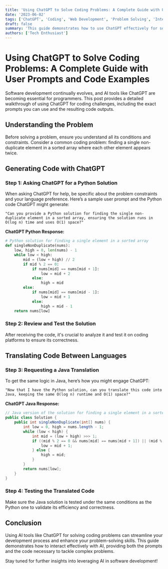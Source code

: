 ```yaml
---
title: 'Using ChatGPT to Solve Coding Problems: A Complete Guide with User Prompts and Code Examples'
date: '2023-06-02'
tags: ['ChatGPT', 'Coding', 'Web Development', 'Problem Solving', 'Interactive']
draft: false
summary: 'This guide demonstrates how to use ChatGPT effectively for solving coding problems, including user prompts for generating and translating code in Python and Java. Learn step-by-step how to interpret problem statements, engage with AI, and apply solutions.'
authors: ['Tech Enthusiast']
---
```


# Using ChatGPT to Solve Coding Problems: A Complete Guide with User Prompts and Code Examples

Software development continually evolves, and AI tools like ChatGPT are becoming essential for programmers. This post provides a detailed walkthrough of using ChatGPT for coding challenges, including the exact prompts you can use and the resulting code outputs.

## Understanding the Problem

Before solving a problem, ensure you understand all its conditions and constraints. Consider a common coding problem: finding a single non-duplicate element in a sorted array where each other element appears twice.

## Generating Code with ChatGPT

### Step 1: Asking ChatGPT for a Python Solution

When asking ChatGPT for help, be specific about the problem constraints and your language preference. Here’s a sample user prompt and the Python code ChatGPT might generate:

```plainText
"Can you provide a Python solution for finding the single non-duplicate element in a sorted array, ensuring the solution runs in O(log n) time and uses O(1) space?"
```

**ChatGPT Python Response:**

```python
# Python solution for finding a single element in a sorted array
def singleNonDuplicate(nums):
    low, high = 0, len(nums) - 1
    while low < high:
        mid = (low + high) // 2
        if mid % 2 == 0:
            if nums[mid] == nums[mid + 1]:
                low = mid + 2
            else:
                high = mid
        else:
            if nums[mid] == nums[mid - 1]:
                low = mid + 1
            else:
                high = mid - 1
    return nums[low]
```

### Step 2: Review and Test the Solution

After receiving the code, it's crucial to analyze it and test it on coding platforms to ensure its correctness.

## Translating Code Between Languages

### Step 3: Requesting a Java Translation

To get the same logic in Java, here’s how you might engage ChatGPT:

```plainText
"Now that I have the Python solution, can you translate this code into Java, keeping the same O(log n) runtime and O(1) space?"
```

**ChatGPT Java Response:**

```Java
// Java version of the solution for finding a single element in a sorted array
public class Solution {
    public int singleNonDuplicate(int[] nums) {
        int low = 0, high = nums.length - 1;
        while (low < high) {
            int mid = (low + high) >>> 1;
            if ((mid % 2 == 0 && nums[mid] == nums[mid + 1]) || (mid % 2 == 1 && nums[mid] == nums[mid - 1])) {
                low = mid + 1;
            } else {
                high = mid;
            }
        }
        return nums[low];
    }
}
```

### Step 4: Testing the Translated Code

Make sure the Java solution is tested under the same conditions as the Python one to validate its efficiency and correctness.

## Conclusion

Using AI tools like ChatGPT for solving coding problems can streamline your development process and enhance your problem-solving skills. This guide demonstrates how to interact effectively with AI, providing both the prompts and the code necessary to tackle complex problems.

Stay tuned for further insights into leveraging AI in software development!
